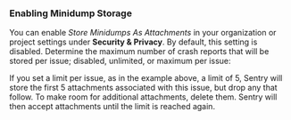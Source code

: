 ### Enabling Minidump Storage

You can enable _Store Minidumps As Attachments_ in your organization or project settings under **Security & Privacy**. By default, this setting is disabled. Determine the maximum number of crash reports that will be stored per issue; disabled, unlimited, or maximum per issue:

<Include name="common-imgs/store-minidumps-as-attachments" />

If you set a limit per issue, as in the example above, a limit of 5, Sentry will store the first 5 attachments associated with this issue, but drop any that follow. To make room for additional attachments, delete them. Sentry will then accept attachments until the limit is reached again.
